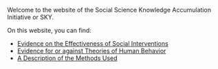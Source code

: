 

Welcome to the website of the Social Science Knowledge Accumulation Initiative or SKY.

On this website, you can find:

* [Evidence on the Effectiveness of Social Interventions](Interventions.html)
* [Evidence for or against Theories of Human Behavior](Theories.html)
* [A Description of the Methods Used](methods.html)
